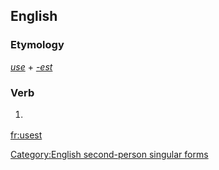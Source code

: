 ==English==

===Etymology===
''[[use]]'' + ''[[-est]]''

===Verb===
{{en-verb form}}

# {{archaic}} {{form of|Second-person singular simple present form|use}}

[[Category:English second-person singular forms]]

[[fr:usest]]